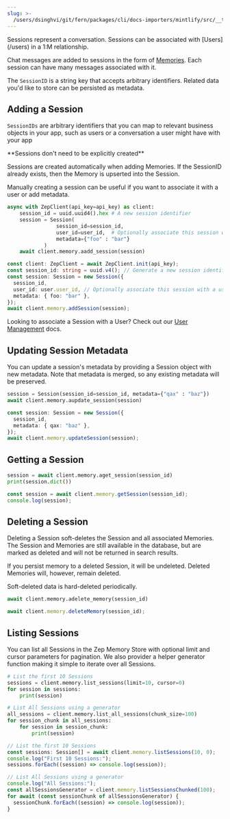 ```yaml
---
slug: >-
  /users/dsinghvi/git/fern/packages/cli/docs-importers/mintlify/src/__test__/fixtures/zep/chat-history-memory/sessions
---
```


<Card title="Chat Sessions" icon="comments">
Sessions represent a conversation. Sessions can be associated with [Users](/users) in a 1:M relationship.

Chat messages are added to sessions in the form of [Memories](memories.mdx). Each session can have many messages
associated with it.

The `SessionID` is a string key that accepts arbitrary identifiers. Related data you'd like to store can be persisted
as metadata.

</Card>

## Adding a Session

`SessionIDs` are arbitrary identifiers that you can map to relevant business objects in your app, such as users or a
conversation a user might have with your app

<Note>
**Sessions don't need to be explicitly created**

Sessions are created automatically when adding Memories. If the SessionID already exists, then the Memory is upserted into the Session.

Manually creating a session can be useful if you want to associate it with a user or add metadata.

</Note>
<Tabs group="sessions">

<Tab title="Python" group-key="python">

```python
async with ZepClient(api_key=api_key) as client:
    session_id = uuid.uuid4().hex # A new session identifier
    session = Session(
                session_id=session_id,
                user_id=user_id,  # Optionally associate this session with a user
                metadata={"foo" : "bar"}
            )
    await client.memory.aadd_session(session)
```

</Tab>
<Tab title="Typescript" group-key="ts">

```typescript
const client: ZepClient = await ZepClient.init(api_key);
const session_id: string = uuid.v4(); // Generate a new session identifier
const session: Session = new Session({
  session_id,
  user_id: user.user_id, // Optionally associate this session with a user
  metadata: { foo: "bar" },
});
await client.memory.addSession(session);
```

</Tab>
</Tabs>

<Info>Looking to associate a Session with a User? Check out our [User Management](/users) docs.</Info>

## Updating Session Metadata

You can update a session's metadata by providing a Session object with new metadata. Note that
metadata is merged, so any existing metadata will be preserved.

<Tabs group="sessions">

<Tab title="Python" group-key="python">

```python
session = Session(session_id=session_id, metadata={"qax" : "baz"})
await client.memory.aupdate_session(session)
```

</Tab>
<Tab title="Typescript" group-key="ts">

```typescript
const session: Session = new Session({
  session_id,
  metadata: { qax: "baz" },
});
await client.memory.updateSession(session);
```

</Tab>
</Tabs>

## Getting a Session

<Tabs group="sessions">

<Tab title="Python" group-key="python">

```python
session = await client.memory.aget_session(session_id)
print(session.dict())
```

</Tab>
<Tab title="Typescript" group-key="ts">

```typescript
const session = await client.memory.getSession(session_id);
console.log(session);
```

</Tab>
</Tabs>

## Deleting a Session

Deleting a Session soft-deletes the Session and all associated Memories. The Session and Memories are still available in
the database, but are marked as deleted and will not be returned in search results.

If you persist memory to a deleted Session, it will be undeleted. Deleted Memories will, however, remain deleted.

Soft-deleted data is hard-deleted periodically.

<Tabs group="sessions">

<Tab title="Python" group-key="python">

```python
await client.memory.adelete_memory(session_id)
```

</Tab>
<Tab title="Typescript" group-key="ts">

```typescript
await client.memory.deleteMemory(session_id);
```

</Tab>
</Tabs>

## Listing Sessions

You can list all Sessions in the Zep Memory Store with optional limit and cursor parameters for pagination. We also
provider a helper generator function making it simple to iterate over all Sessions.

<Tabs group="sessions">

<Tab title="Python" group-key="python">

```python
# List the first 10 Sessions
sessions = client.memory.list_sessions(limit=10, cursor=0)
for session in sessions:
    print(session)

# List All Sessions using a generator
all_sessions = client.memory.list_all_sessions(chunk_size=100)
for session_chunk in all_sessions:
    for session in session_chunk:
        print(session)
```

</Tab>
<Tab title="Typescript" group-key="ts">

```typescript
// List the first 10 Sessions
const sessions: Session[] = await client.memory.listSessions(10, 0);
console.log("First 10 Sessions:");
sessions.forEach((session) => console.log(session));

// List All Sessions using a generator
console.log("All Sessions:");
const allSessionsGenerator = client.memory.listSessionsChunked(100);
for await (const sessionChunk of allSessionsGenerator) {
  sessionChunk.forEach((session) => console.log(session));
}
```

</Tab>
</Tabs>
